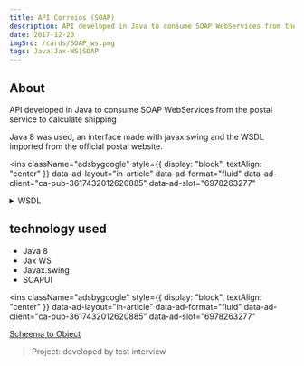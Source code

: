 ```yaml
---
title: API Correios (SOAP)
description: API developed in Java to consume SOAP WebServices from the postal service to calculate shipping.
date: 2017-12-20
imgSrc: /cards/SOAP_ws.png
tags: Java|Jax-WS|SOAP
---
```


## About
API developed in Java to consume SOAP WebServices from the postal service to calculate shipping

Java 8 was used, an interface made with javax.swing and the WSDL imported from the official postal website.

<ins
  className="adsbygoogle"
  style={{ display: "block", textAlign: "center" }}
  data-ad-layout="in-article"
  data-ad-format="fluid"
  data-ad-client="ca-pub-3617432012620885"
  data-ad-slot="6978263277"
></ins>

<details>
<summary>WSDL</summary>
<content>
```xml
<?xml version="1.0" encoding="utf-8"?>
<wsdl:definitions xmlns:s="http://www.w3.org/2001/XMLSchema" xmlns:soap12="http://schemas.xmlsoap.org/wsdl/soap12/" xmlns:http="http://schemas.xmlsoap.org/wsdl/http/" xmlns:mime="http://schemas.xmlsoap.org/wsdl/mime/" xmlns:tns="http://tempuri.org/" xmlns:soap="http://schemas.xmlsoap.org/wsdl/soap/" xmlns:tm="http://microsoft.com/wsdl/mime/textMatching/" xmlns:soapenc="http://schemas.xmlsoap.org/soap/encoding/" targetNamespace="http://tempuri.org/" xmlns:wsdl="http://schemas.xmlsoap.org/wsdl/">
  <wsdl:types>
    <s:schema elementFormDefault="qualified" targetNamespace="http://tempuri.org/">
      <s:element name="CalcPrecoPrazo">
        <s:complexType>
          <s:sequence>
            <s:element minOccurs="0" maxOccurs="1" name="nCdEmpresa" type="s:string" />
            <s:element minOccurs="0" maxOccurs="1" name="sDsSenha" type="s:string" />
            <s:element minOccurs="0" maxOccurs="1" name="nCdServico" type="s:string" />
            <s:element minOccurs="0" maxOccurs="1" name="sCepOrigem" type="s:string" />
            <s:element minOccurs="0" maxOccurs="1" name="sCepDestino" type="s:string" />
            <s:element minOccurs="0" maxOccurs="1" name="nVlPeso" type="s:string" />
            <s:element minOccurs="1" maxOccurs="1" name="nCdFormato" type="s:int" />
            <s:element minOccurs="1" maxOccurs="1" name="nVlComprimento" type="s:decimal" />
            <s:element minOccurs="1" maxOccurs="1" name="nVlAltura" type="s:decimal" />
            <s:element minOccurs="1" maxOccurs="1" name="nVlLargura" type="s:decimal" />
            <s:element minOccurs="1" maxOccurs="1" name="nVlDiametro" type="s:decimal" />
            <s:element minOccurs="0" maxOccurs="1" name="sCdMaoPropria" type="s:string" />
            <s:element minOccurs="1" maxOccurs="1" name="nVlValorDeclarado" type="s:decimal" />
            <s:element minOccurs="0" maxOccurs="1" name="sCdAvisoRecebimento" type="s:string" />
          </s:sequence>
        </s:complexType>
      </s:element>
      <s:element name="CalcPrecoPrazoResponse">
        <s:complexType>
          <s:sequence>
            <s:element minOccurs="1" maxOccurs="1" name="CalcPrecoPrazoResult" type="tns:cResultado" />
          </s:sequence>
        </s:complexType>
      </s:element>
      <s:complexType name="cResultado">
        <s:sequence>
          <s:element minOccurs="0" maxOccurs="1" name="Servicos" type="tns:ArrayOfCServico" />
        </s:sequence>
      </s:complexType>
      <s:complexType name="ArrayOfCServico">
        <s:sequence>
          <s:element minOccurs="0" maxOccurs="unbounded" name="cServico" type="tns:cServico" />
        </s:sequence>
      </s:complexType>
      <s:complexType name="cServico">
        <s:sequence>
          <s:element minOccurs="1" maxOccurs="1" name="Codigo" type="s:int" />
          <s:element minOccurs="0" maxOccurs="1" name="Valor" type="s:string" />
          <s:element minOccurs="0" maxOccurs="1" name="PrazoEntrega" type="s:string" />
          <s:element minOccurs="0" maxOccurs="1" name="ValorMaoPropria" type="s:string" />
          <s:element minOccurs="0" maxOccurs="1" name="ValorAvisoRecebimento" type="s:string" />
          <s:element minOccurs="0" maxOccurs="1" name="ValorValorDeclarado" type="s:string" />
          <s:element minOccurs="0" maxOccurs="1" name="EntregaDomiciliar" type="s:string" />
          <s:element minOccurs="0" maxOccurs="1" name="EntregaSabado" type="s:string" />
          <s:element minOccurs="0" maxOccurs="1" name="Erro" type="s:string" />
          <s:element minOccurs="0" maxOccurs="1" name="MsgErro" type="s:string" />
          <s:element minOccurs="0" maxOccurs="1" name="ValorSemAdicionais" type="s:string" />
          <s:element minOccurs="0" maxOccurs="1" name="obsFim" type="s:string" />
          <s:element minOccurs="0" maxOccurs="1" name="DataMaxEntrega" type="s:string" />
          <s:element minOccurs="0" maxOccurs="1" name="HoraMaxEntrega" type="s:string" />
        </s:sequence>
      </s:complexType>
      <s:element name="CalcPrecoPrazoData">
        <s:complexType>
          <s:sequence>
            <s:element minOccurs="0" maxOccurs="1" name="nCdEmpresa" type="s:string" />
            <s:element minOccurs="0" maxOccurs="1" name="sDsSenha" type="s:string" />
            <s:element minOccurs="0" maxOccurs="1" name="nCdServico" type="s:string" />
            <s:element minOccurs="0" maxOccurs="1" name="sCepOrigem" type="s:string" />
            <s:element minOccurs="0" maxOccurs="1" name="sCepDestino" type="s:string" />
            <s:element minOccurs="0" maxOccurs="1" name="nVlPeso" type="s:string" />
            <s:element minOccurs="1" maxOccurs="1" name="nCdFormato" type="s:int" />
            <s:element minOccurs="1" maxOccurs="1" name="nVlComprimento" type="s:decimal" />
            <s:element minOccurs="1" maxOccurs="1" name="nVlAltura" type="s:decimal" />
            <s:element minOccurs="1" maxOccurs="1" name="nVlLargura" type="s:decimal" />
            <s:element minOccurs="1" maxOccurs="1" name="nVlDiametro" type="s:decimal" />
            <s:element minOccurs="0" maxOccurs="1" name="sCdMaoPropria" type="s:string" />
            <s:element minOccurs="1" maxOccurs="1" name="nVlValorDeclarado" type="s:decimal" />
            <s:element minOccurs="0" maxOccurs="1" name="sCdAvisoRecebimento" type="s:string" />
            <s:element minOccurs="0" maxOccurs="1" name="sDtCalculo" type="s:string" />
          </s:sequence>
        </s:complexType>
      </s:element>
      <s:element name="CalcPrecoPrazoDataResponse">
        <s:complexType>
          <s:sequence>
            <s:element minOccurs="1" maxOccurs="1" name="CalcPrecoPrazoDataResult" type="tns:cResultado" />
          </s:sequence>
        </s:complexType>
      </s:element>
      <s:element name="CalcPrecoPrazoRestricao">
        <s:complexType>
          <s:sequence>
            <s:element minOccurs="0" maxOccurs="1" name="nCdEmpresa" type="s:string" />
            <s:element minOccurs="0" maxOccurs="1" name="sDsSenha" type="s:string" />
            <s:element minOccurs="0" maxOccurs="1" name="nCdServico" type="s:string" />
            <s:element minOccurs="0" maxOccurs="1" name="sCepOrigem" type="s:string" />
            <s:element minOccurs="0" maxOccurs="1" name="sCepDestino" type="s:string" />
            <s:element minOccurs="0" maxOccurs="1" name="nVlPeso" type="s:string" />
            <s:element minOccurs="1" maxOccurs="1" name="nCdFormato" type="s:int" />
            <s:element minOccurs="1" maxOccurs="1" name="nVlComprimento" type="s:decimal" />
            <s:element minOccurs="1" maxOccurs="1" name="nVlAltura" type="s:decimal" />
            <s:element minOccurs="1" maxOccurs="1" name="nVlLargura" type="s:decimal" />
            <s:element minOccurs="1" maxOccurs="1" name="nVlDiametro" type="s:decimal" />
            <s:element minOccurs="0" maxOccurs="1" name="sCdMaoPropria" type="s:string" />
            <s:element minOccurs="1" maxOccurs="1" name="nVlValorDeclarado" type="s:decimal" />
            <s:element minOccurs="0" maxOccurs="1" name="sCdAvisoRecebimento" type="s:string" />
            <s:element minOccurs="0" maxOccurs="1" name="sDtCalculo" type="s:string" />
          </s:sequence>
        </s:complexType>
      </s:element>
      <s:element name="CalcPrecoPrazoRestricaoResponse">
        <s:complexType>
          <s:sequence>
            <s:element minOccurs="1" maxOccurs="1" name="CalcPrecoPrazoRestricaoResult" type="tns:cResultado" />
          </s:sequence>
        </s:complexType>
      </s:element>
      <s:element name="CalcPreco">
        <s:complexType>
          <s:sequence>
            <s:element minOccurs="0" maxOccurs="1" name="nCdEmpresa" type="s:string" />
            <s:element minOccurs="0" maxOccurs="1" name="sDsSenha" type="s:string" />
            <s:element minOccurs="0" maxOccurs="1" name="nCdServico" type="s:string" />
            <s:element minOccurs="0" maxOccurs="1" name="sCepOrigem" type="s:string" />
            <s:element minOccurs="0" maxOccurs="1" name="sCepDestino" type="s:string" />
            <s:element minOccurs="0" maxOccurs="1" name="nVlPeso" type="s:string" />
            <s:element minOccurs="1" maxOccurs="1" name="nCdFormato" type="s:int" />
            <s:element minOccurs="1" maxOccurs="1" name="nVlComprimento" type="s:decimal" />
            <s:element minOccurs="1" maxOccurs="1" name="nVlAltura" type="s:decimal" />
            <s:element minOccurs="1" maxOccurs="1" name="nVlLargura" type="s:decimal" />
            <s:element minOccurs="1" maxOccurs="1" name="nVlDiametro" type="s:decimal" />
            <s:element minOccurs="0" maxOccurs="1" name="sCdMaoPropria" type="s:string" />
            <s:element minOccurs="1" maxOccurs="1" name="nVlValorDeclarado" type="s:decimal" />
            <s:element minOccurs="0" maxOccurs="1" name="sCdAvisoRecebimento" type="s:string" />
          </s:sequence>
        </s:complexType>
      </s:element>
      <s:element name="CalcPrecoResponse">
        <s:complexType>
          <s:sequence>
            <s:element minOccurs="1" maxOccurs="1" name="CalcPrecoResult" type="tns:cResultado" />
          </s:sequence>
        </s:complexType>
      </s:element>
      <s:element name="CalcPrecoData">
        <s:complexType>
          <s:sequence>
            <s:element minOccurs="0" maxOccurs="1" name="nCdEmpresa" type="s:string" />
            <s:element minOccurs="0" maxOccurs="1" name="sDsSenha" type="s:string" />
            <s:element minOccurs="0" maxOccurs="1" name="nCdServico" type="s:string" />
            <s:element minOccurs="0" maxOccurs="1" name="sCepOrigem" type="s:string" />
            <s:element minOccurs="0" maxOccurs="1" name="sCepDestino" type="s:string" />
            <s:element minOccurs="0" maxOccurs="1" name="nVlPeso" type="s:string" />
            <s:element minOccurs="1" maxOccurs="1" name="nCdFormato" type="s:int" />
            <s:element minOccurs="1" maxOccurs="1" name="nVlComprimento" type="s:decimal" />
            <s:element minOccurs="1" maxOccurs="1" name="nVlAltura" type="s:decimal" />
            <s:element minOccurs="1" maxOccurs="1" name="nVlLargura" type="s:decimal" />
            <s:element minOccurs="1" maxOccurs="1" name="nVlDiametro" type="s:decimal" />
            <s:element minOccurs="0" maxOccurs="1" name="sCdMaoPropria" type="s:string" />
            <s:element minOccurs="1" maxOccurs="1" name="nVlValorDeclarado" type="s:decimal" />
            <s:element minOccurs="0" maxOccurs="1" name="sCdAvisoRecebimento" type="s:string" />
            <s:element minOccurs="0" maxOccurs="1" name="sDtCalculo" type="s:string" />
          </s:sequence>
        </s:complexType>
      </s:element>
      <s:element name="CalcPrecoDataResponse">
        <s:complexType>
          <s:sequence>
            <s:element minOccurs="1" maxOccurs="1" name="CalcPrecoDataResult" type="tns:cResultado" />
          </s:sequence>
        </s:complexType>
      </s:element>
      <s:element name="CalcPrazo">
        <s:complexType>
          <s:sequence>
            <s:element minOccurs="0" maxOccurs="1" name="nCdServico" type="s:string" />
            <s:element minOccurs="0" maxOccurs="1" name="sCepOrigem" type="s:string" />
            <s:element minOccurs="0" maxOccurs="1" name="sCepDestino" type="s:string" />
          </s:sequence>
        </s:complexType>
      </s:element>
      <s:element name="CalcPrazoResponse">
        <s:complexType>
          <s:sequence>
            <s:element minOccurs="1" maxOccurs="1" name="CalcPrazoResult" type="tns:cResultado" />
          </s:sequence>
        </s:complexType>
      </s:element>
      <s:element name="CalcPrazoData">
        <s:complexType>
          <s:sequence>
            <s:element minOccurs="0" maxOccurs="1" name="nCdServico" type="s:string" />
            <s:element minOccurs="0" maxOccurs="1" name="sCepOrigem" type="s:string" />
            <s:element minOccurs="0" maxOccurs="1" name="sCepDestino" type="s:string" />
            <s:element minOccurs="0" maxOccurs="1" name="sDtCalculo" type="s:string" />
          </s:sequence>
        </s:complexType>
      </s:element>
      <s:element name="CalcPrazoDataResponse">
        <s:complexType>
          <s:sequence>
            <s:element minOccurs="1" maxOccurs="1" name="CalcPrazoDataResult" type="tns:cResultado" />
          </s:sequence>
        </s:complexType>
      </s:element>
      <s:element name="CalcPrazoRestricao">
        <s:complexType>
          <s:sequence>
            <s:element minOccurs="0" maxOccurs="1" name="nCdServico" type="s:string" />
            <s:element minOccurs="0" maxOccurs="1" name="sCepOrigem" type="s:string" />
            <s:element minOccurs="0" maxOccurs="1" name="sCepDestino" type="s:string" />
            <s:element minOccurs="0" maxOccurs="1" name="sDtCalculo" type="s:string" />
          </s:sequence>
        </s:complexType>
      </s:element>
      <s:element name="CalcPrazoRestricaoResponse">
        <s:complexType>
          <s:sequence>
            <s:element minOccurs="1" maxOccurs="1" name="CalcPrazoRestricaoResult" type="tns:cResultado" />
          </s:sequence>
        </s:complexType>
      </s:element>
      <s:element name="CalcPrecoFAC">
        <s:complexType>
          <s:sequence>
            <s:element minOccurs="0" maxOccurs="1" name="nCdServico" type="s:string" />
            <s:element minOccurs="0" maxOccurs="1" name="nVlPeso" type="s:string" />
            <s:element minOccurs="0" maxOccurs="1" name="strDataCalculo" type="s:string" />
          </s:sequence>
        </s:complexType>
      </s:element>
      <s:element name="CalcPrecoFACResponse">
        <s:complexType>
          <s:sequence>
            <s:element minOccurs="1" maxOccurs="1" name="CalcPrecoFACResult" type="tns:cResultado" />
          </s:sequence>
        </s:complexType>
      </s:element>
      <s:element name="CalcPrazoObjeto">
        <s:complexType>
          <s:sequence>
            <s:element minOccurs="0" maxOccurs="1" name="codigoObjeto" type="s:string" />
          </s:sequence>
        </s:complexType>
      </s:element>
      <s:element name="CalcPrazoObjetoResponse">
        <s:complexType>
          <s:sequence>
            <s:element minOccurs="1" maxOccurs="1" name="CalcPrazoObjetoResult" type="tns:cResultadoObjeto" />
          </s:sequence>
        </s:complexType>
      </s:element>
      <s:complexType name="cResultadoObjeto">
        <s:sequence>
          <s:element minOccurs="0" maxOccurs="1" name="Objetos" type="tns:ArrayOfCObjeto" />
        </s:sequence>
      </s:complexType>
      <s:complexType name="ArrayOfCObjeto">
        <s:sequence>
          <s:element minOccurs="0" maxOccurs="unbounded" name="cObjeto" type="tns:cObjeto" />
        </s:sequence>
      </s:complexType>
      <s:complexType name="cObjeto">
        <s:sequence>
          <s:element minOccurs="0" maxOccurs="1" name="codigo" type="s:string" />
          <s:element minOccurs="0" maxOccurs="1" name="servico" type="s:string" />
          <s:element minOccurs="0" maxOccurs="1" name="cepOrigem" type="s:string" />
          <s:element minOccurs="0" maxOccurs="1" name="cepDestino" type="s:string" />
          <s:element minOccurs="1" maxOccurs="1" name="prazoEntrega" type="s:int" />
          <s:element minOccurs="0" maxOccurs="1" name="dataPostagem" type="s:string" />
          <s:element minOccurs="0" maxOccurs="1" name="dataPostagemCalculo" type="s:string" />
          <s:element minOccurs="0" maxOccurs="1" name="dataEntrega" type="s:string" />
          <s:element minOccurs="0" maxOccurs="1" name="dataMaxEntrega" type="s:string" />
          <s:element minOccurs="0" maxOccurs="1" name="erro" type="s:string" />
          <s:element minOccurs="0" maxOccurs="1" name="msgErro" type="s:string" />
        </s:sequence>
      </s:complexType>
      <s:element name="ListaServicos">
        <s:complexType />
      </s:element>
      <s:element name="ListaServicosResponse">
        <s:complexType>
          <s:sequence>
            <s:element minOccurs="1" maxOccurs="1" name="ListaServicosResult" type="tns:cResultadoServicos" />
          </s:sequence>
        </s:complexType>
      </s:element>
      <s:complexType name="cResultadoServicos">
        <s:sequence>
          <s:element minOccurs="0" maxOccurs="1" name="ServicosCalculo" type="tns:ArrayOfCServicosCalculo" />
        </s:sequence>
      </s:complexType>
      <s:complexType name="ArrayOfCServicosCalculo">
        <s:sequence>
          <s:element minOccurs="0" maxOccurs="unbounded" name="cServicosCalculo" type="tns:cServicosCalculo" />
        </s:sequence>
      </s:complexType>
      <s:complexType name="cServicosCalculo">
        <s:sequence>
          <s:element minOccurs="0" maxOccurs="1" name="codigo" type="s:string" />
          <s:element minOccurs="0" maxOccurs="1" name="descricao" type="s:string" />
          <s:element minOccurs="0" maxOccurs="1" name="calcula_preco" type="s:string" />
          <s:element minOccurs="0" maxOccurs="1" name="calcula_prazo" type="s:string" />
          <s:element minOccurs="0" maxOccurs="1" name="erro" type="s:string" />
          <s:element minOccurs="0" maxOccurs="1" name="msgErro" type="s:string" />
        </s:sequence>
      </s:complexType>
      <s:element name="cResultado" type="tns:cResultado" />
      <s:element name="cResultadoObjeto" type="tns:cResultadoObjeto" />
      <s:element name="cResultadoServicos" type="tns:cResultadoServicos" />
    </s:schema>
  </wsdl:types>
  <wsdl:message name="CalcPrecoPrazoSoapIn">
    <wsdl:part name="parameters" element="tns:CalcPrecoPrazo" />
  </wsdl:message>
  <wsdl:message name="CalcPrecoPrazoSoapOut">
    <wsdl:part name="parameters" element="tns:CalcPrecoPrazoResponse" />
  </wsdl:message>
  <wsdl:message name="CalcPrecoPrazoDataSoapIn">
    <wsdl:part name="parameters" element="tns:CalcPrecoPrazoData" />
  </wsdl:message>
  <wsdl:message name="CalcPrecoPrazoDataSoapOut">
    <wsdl:part name="parameters" element="tns:CalcPrecoPrazoDataResponse" />
  </wsdl:message>
  <wsdl:message name="CalcPrecoPrazoRestricaoSoapIn">
    <wsdl:part name="parameters" element="tns:CalcPrecoPrazoRestricao" />
  </wsdl:message>
  <wsdl:message name="CalcPrecoPrazoRestricaoSoapOut">
    <wsdl:part name="parameters" element="tns:CalcPrecoPrazoRestricaoResponse" />
  </wsdl:message>
  <wsdl:message name="CalcPrecoSoapIn">
    <wsdl:part name="parameters" element="tns:CalcPreco" />
  </wsdl:message>
  <wsdl:message name="CalcPrecoSoapOut">
    <wsdl:part name="parameters" element="tns:CalcPrecoResponse" />
  </wsdl:message>
  <wsdl:message name="CalcPrecoDataSoapIn">
    <wsdl:part name="parameters" element="tns:CalcPrecoData" />
  </wsdl:message>
  <wsdl:message name="CalcPrecoDataSoapOut">
    <wsdl:part name="parameters" element="tns:CalcPrecoDataResponse" />
  </wsdl:message>
  <wsdl:message name="CalcPrazoSoapIn">
    <wsdl:part name="parameters" element="tns:CalcPrazo" />
  </wsdl:message>
  <wsdl:message name="CalcPrazoSoapOut">
    <wsdl:part name="parameters" element="tns:CalcPrazoResponse" />
  </wsdl:message>
  <wsdl:message name="CalcPrazoDataSoapIn">
    <wsdl:part name="parameters" element="tns:CalcPrazoData" />
  </wsdl:message>
  <wsdl:message name="CalcPrazoDataSoapOut">
    <wsdl:part name="parameters" element="tns:CalcPrazoDataResponse" />
  </wsdl:message>
  <wsdl:message name="CalcPrazoRestricaoSoapIn">
    <wsdl:part name="parameters" element="tns:CalcPrazoRestricao" />
  </wsdl:message>
  <wsdl:message name="CalcPrazoRestricaoSoapOut">
    <wsdl:part name="parameters" element="tns:CalcPrazoRestricaoResponse" />
  </wsdl:message>
  <wsdl:message name="CalcPrecoFACSoapIn">
    <wsdl:part name="parameters" element="tns:CalcPrecoFAC" />
  </wsdl:message>
  <wsdl:message name="CalcPrecoFACSoapOut">
    <wsdl:part name="parameters" element="tns:CalcPrecoFACResponse" />
  </wsdl:message>
  <wsdl:message name="CalcPrazoObjetoSoapIn">
    <wsdl:part name="parameters" element="tns:CalcPrazoObjeto" />
  </wsdl:message>
  <wsdl:message name="CalcPrazoObjetoSoapOut">
    <wsdl:part name="parameters" element="tns:CalcPrazoObjetoResponse" />
  </wsdl:message>
  <wsdl:message name="ListaServicosSoapIn">
    <wsdl:part name="parameters" element="tns:ListaServicos" />
  </wsdl:message>
  <wsdl:message name="ListaServicosSoapOut">
    <wsdl:part name="parameters" element="tns:ListaServicosResponse" />
  </wsdl:message>
  <wsdl:message name="CalcPrecoPrazoHttpGetIn">
    <wsdl:part name="nCdEmpresa" type="s:string" />
    <wsdl:part name="sDsSenha" type="s:string" />
    <wsdl:part name="nCdServico" type="s:string" />
    <wsdl:part name="sCepOrigem" type="s:string" />
    <wsdl:part name="sCepDestino" type="s:string" />
    <wsdl:part name="nVlPeso" type="s:string" />
    <wsdl:part name="nCdFormato" type="s:string" />
    <wsdl:part name="nVlComprimento" type="s:string" />
    <wsdl:part name="nVlAltura" type="s:string" />
    <wsdl:part name="nVlLargura" type="s:string" />
    <wsdl:part name="nVlDiametro" type="s:string" />
    <wsdl:part name="sCdMaoPropria" type="s:string" />
    <wsdl:part name="nVlValorDeclarado" type="s:string" />
    <wsdl:part name="sCdAvisoRecebimento" type="s:string" />
  </wsdl:message>
  <wsdl:message name="CalcPrecoPrazoHttpGetOut">
    <wsdl:part name="Body" element="tns:cResultado" />
  </wsdl:message>
  <wsdl:message name="CalcPrecoPrazoDataHttpGetIn">
    <wsdl:part name="nCdEmpresa" type="s:string" />
    <wsdl:part name="sDsSenha" type="s:string" />
    <wsdl:part name="nCdServico" type="s:string" />
    <wsdl:part name="sCepOrigem" type="s:string" />
    <wsdl:part name="sCepDestino" type="s:string" />
    <wsdl:part name="nVlPeso" type="s:string" />
    <wsdl:part name="nCdFormato" type="s:string" />
    <wsdl:part name="nVlComprimento" type="s:string" />
    <wsdl:part name="nVlAltura" type="s:string" />
    <wsdl:part name="nVlLargura" type="s:string" />
    <wsdl:part name="nVlDiametro" type="s:string" />
    <wsdl:part name="sCdMaoPropria" type="s:string" />
    <wsdl:part name="nVlValorDeclarado" type="s:string" />
    <wsdl:part name="sCdAvisoRecebimento" type="s:string" />
    <wsdl:part name="sDtCalculo" type="s:string" />
  </wsdl:message>
  <wsdl:message name="CalcPrecoPrazoDataHttpGetOut">
    <wsdl:part name="Body" element="tns:cResultado" />
  </wsdl:message>
  <wsdl:message name="CalcPrecoPrazoRestricaoHttpGetIn">
    <wsdl:part name="nCdEmpresa" type="s:string" />
    <wsdl:part name="sDsSenha" type="s:string" />
    <wsdl:part name="nCdServico" type="s:string" />
    <wsdl:part name="sCepOrigem" type="s:string" />
    <wsdl:part name="sCepDestino" type="s:string" />
    <wsdl:part name="nVlPeso" type="s:string" />
    <wsdl:part name="nCdFormato" type="s:string" />
    <wsdl:part name="nVlComprimento" type="s:string" />
    <wsdl:part name="nVlAltura" type="s:string" />
    <wsdl:part name="nVlLargura" type="s:string" />
    <wsdl:part name="nVlDiametro" type="s:string" />
    <wsdl:part name="sCdMaoPropria" type="s:string" />
    <wsdl:part name="nVlValorDeclarado" type="s:string" />
    <wsdl:part name="sCdAvisoRecebimento" type="s:string" />
    <wsdl:part name="sDtCalculo" type="s:string" />
  </wsdl:message>
  <wsdl:message name="CalcPrecoPrazoRestricaoHttpGetOut">
    <wsdl:part name="Body" element="tns:cResultado" />
  </wsdl:message>
  <wsdl:message name="CalcPrecoHttpGetIn">
    <wsdl:part name="nCdEmpresa" type="s:string" />
    <wsdl:part name="sDsSenha" type="s:string" />
    <wsdl:part name="nCdServico" type="s:string" />
    <wsdl:part name="sCepOrigem" type="s:string" />
    <wsdl:part name="sCepDestino" type="s:string" />
    <wsdl:part name="nVlPeso" type="s:string" />
    <wsdl:part name="nCdFormato" type="s:string" />
    <wsdl:part name="nVlComprimento" type="s:string" />
    <wsdl:part name="nVlAltura" type="s:string" />
    <wsdl:part name="nVlLargura" type="s:string" />
    <wsdl:part name="nVlDiametro" type="s:string" />
    <wsdl:part name="sCdMaoPropria" type="s:string" />
    <wsdl:part name="nVlValorDeclarado" type="s:string" />
    <wsdl:part name="sCdAvisoRecebimento" type="s:string" />
  </wsdl:message>
  <wsdl:message name="CalcPrecoHttpGetOut">
    <wsdl:part name="Body" element="tns:cResultado" />
  </wsdl:message>
  <wsdl:message name="CalcPrecoDataHttpGetIn">
    <wsdl:part name="nCdEmpresa" type="s:string" />
    <wsdl:part name="sDsSenha" type="s:string" />
    <wsdl:part name="nCdServico" type="s:string" />
    <wsdl:part name="sCepOrigem" type="s:string" />
    <wsdl:part name="sCepDestino" type="s:string" />
    <wsdl:part name="nVlPeso" type="s:string" />
    <wsdl:part name="nCdFormato" type="s:string" />
    <wsdl:part name="nVlComprimento" type="s:string" />
    <wsdl:part name="nVlAltura" type="s:string" />
    <wsdl:part name="nVlLargura" type="s:string" />
    <wsdl:part name="nVlDiametro" type="s:string" />
    <wsdl:part name="sCdMaoPropria" type="s:string" />
    <wsdl:part name="nVlValorDeclarado" type="s:string" />
    <wsdl:part name="sCdAvisoRecebimento" type="s:string" />
    <wsdl:part name="sDtCalculo" type="s:string" />
  </wsdl:message>
  <wsdl:message name="CalcPrecoDataHttpGetOut">
    <wsdl:part name="Body" element="tns:cResultado" />
  </wsdl:message>
  <wsdl:message name="CalcPrazoHttpGetIn">
    <wsdl:part name="nCdServico" type="s:string" />
    <wsdl:part name="sCepOrigem" type="s:string" />
    <wsdl:part name="sCepDestino" type="s:string" />
  </wsdl:message>
  <wsdl:message name="CalcPrazoHttpGetOut">
    <wsdl:part name="Body" element="tns:cResultado" />
  </wsdl:message>
  <wsdl:message name="CalcPrazoDataHttpGetIn">
    <wsdl:part name="nCdServico" type="s:string" />
    <wsdl:part name="sCepOrigem" type="s:string" />
    <wsdl:part name="sCepDestino" type="s:string" />
    <wsdl:part name="sDtCalculo" type="s:string" />
  </wsdl:message>
  <wsdl:message name="CalcPrazoDataHttpGetOut">
    <wsdl:part name="Body" element="tns:cResultado" />
  </wsdl:message>
  <wsdl:message name="CalcPrazoRestricaoHttpGetIn">
    <wsdl:part name="nCdServico" type="s:string" />
    <wsdl:part name="sCepOrigem" type="s:string" />
    <wsdl:part name="sCepDestino" type="s:string" />
    <wsdl:part name="sDtCalculo" type="s:string" />
  </wsdl:message>
  <wsdl:message name="CalcPrazoRestricaoHttpGetOut">
    <wsdl:part name="Body" element="tns:cResultado" />
  </wsdl:message>
  <wsdl:message name="CalcPrecoFACHttpGetIn">
    <wsdl:part name="nCdServico" type="s:string" />
    <wsdl:part name="nVlPeso" type="s:string" />
    <wsdl:part name="strDataCalculo" type="s:string" />
  </wsdl:message>
  <wsdl:message name="CalcPrecoFACHttpGetOut">
    <wsdl:part name="Body" element="tns:cResultado" />
  </wsdl:message>
  <wsdl:message name="CalcPrazoObjetoHttpGetIn">
    <wsdl:part name="codigoObjeto" type="s:string" />
  </wsdl:message>
  <wsdl:message name="CalcPrazoObjetoHttpGetOut">
    <wsdl:part name="Body" element="tns:cResultadoObjeto" />
  </wsdl:message>
  <wsdl:message name="ListaServicosHttpGetIn" />
  <wsdl:message name="ListaServicosHttpGetOut">
    <wsdl:part name="Body" element="tns:cResultadoServicos" />
  </wsdl:message>
  <wsdl:message name="CalcPrecoPrazoHttpPostIn">
    <wsdl:part name="nCdEmpresa" type="s:string" />
    <wsdl:part name="sDsSenha" type="s:string" />
    <wsdl:part name="nCdServico" type="s:string" />
    <wsdl:part name="sCepOrigem" type="s:string" />
    <wsdl:part name="sCepDestino" type="s:string" />
    <wsdl:part name="nVlPeso" type="s:string" />
    <wsdl:part name="nCdFormato" type="s:string" />
    <wsdl:part name="nVlComprimento" type="s:string" />
    <wsdl:part name="nVlAltura" type="s:string" />
    <wsdl:part name="nVlLargura" type="s:string" />
    <wsdl:part name="nVlDiametro" type="s:string" />
    <wsdl:part name="sCdMaoPropria" type="s:string" />
    <wsdl:part name="nVlValorDeclarado" type="s:string" />
    <wsdl:part name="sCdAvisoRecebimento" type="s:string" />
  </wsdl:message>
  <wsdl:message name="CalcPrecoPrazoHttpPostOut">
    <wsdl:part name="Body" element="tns:cResultado" />
  </wsdl:message>
  <wsdl:message name="CalcPrecoPrazoDataHttpPostIn">
    <wsdl:part name="nCdEmpresa" type="s:string" />
    <wsdl:part name="sDsSenha" type="s:string" />
    <wsdl:part name="nCdServico" type="s:string" />
    <wsdl:part name="sCepOrigem" type="s:string" />
    <wsdl:part name="sCepDestino" type="s:string" />
    <wsdl:part name="nVlPeso" type="s:string" />
    <wsdl:part name="nCdFormato" type="s:string" />
    <wsdl:part name="nVlComprimento" type="s:string" />
    <wsdl:part name="nVlAltura" type="s:string" />
    <wsdl:part name="nVlLargura" type="s:string" />
    <wsdl:part name="nVlDiametro" type="s:string" />
    <wsdl:part name="sCdMaoPropria" type="s:string" />
    <wsdl:part name="nVlValorDeclarado" type="s:string" />
    <wsdl:part name="sCdAvisoRecebimento" type="s:string" />
    <wsdl:part name="sDtCalculo" type="s:string" />
  </wsdl:message>
  <wsdl:message name="CalcPrecoPrazoDataHttpPostOut">
    <wsdl:part name="Body" element="tns:cResultado" />
  </wsdl:message>
  <wsdl:message name="CalcPrecoPrazoRestricaoHttpPostIn">
    <wsdl:part name="nCdEmpresa" type="s:string" />
    <wsdl:part name="sDsSenha" type="s:string" />
    <wsdl:part name="nCdServico" type="s:string" />
    <wsdl:part name="sCepOrigem" type="s:string" />
    <wsdl:part name="sCepDestino" type="s:string" />
    <wsdl:part name="nVlPeso" type="s:string" />
    <wsdl:part name="nCdFormato" type="s:string" />
    <wsdl:part name="nVlComprimento" type="s:string" />
    <wsdl:part name="nVlAltura" type="s:string" />
    <wsdl:part name="nVlLargura" type="s:string" />
    <wsdl:part name="nVlDiametro" type="s:string" />
    <wsdl:part name="sCdMaoPropria" type="s:string" />
    <wsdl:part name="nVlValorDeclarado" type="s:string" />
    <wsdl:part name="sCdAvisoRecebimento" type="s:string" />
    <wsdl:part name="sDtCalculo" type="s:string" />
  </wsdl:message>
  <wsdl:message name="CalcPrecoPrazoRestricaoHttpPostOut">
    <wsdl:part name="Body" element="tns:cResultado" />
  </wsdl:message>
  <wsdl:message name="CalcPrecoHttpPostIn">
    <wsdl:part name="nCdEmpresa" type="s:string" />
    <wsdl:part name="sDsSenha" type="s:string" />
    <wsdl:part name="nCdServico" type="s:string" />
    <wsdl:part name="sCepOrigem" type="s:string" />
    <wsdl:part name="sCepDestino" type="s:string" />
    <wsdl:part name="nVlPeso" type="s:string" />
    <wsdl:part name="nCdFormato" type="s:string" />
    <wsdl:part name="nVlComprimento" type="s:string" />
    <wsdl:part name="nVlAltura" type="s:string" />
    <wsdl:part name="nVlLargura" type="s:string" />
    <wsdl:part name="nVlDiametro" type="s:string" />
    <wsdl:part name="sCdMaoPropria" type="s:string" />
    <wsdl:part name="nVlValorDeclarado" type="s:string" />
    <wsdl:part name="sCdAvisoRecebimento" type="s:string" />
  </wsdl:message>
  <wsdl:message name="CalcPrecoHttpPostOut">
    <wsdl:part name="Body" element="tns:cResultado" />
  </wsdl:message>
  <wsdl:message name="CalcPrecoDataHttpPostIn">
    <wsdl:part name="nCdEmpresa" type="s:string" />
    <wsdl:part name="sDsSenha" type="s:string" />
    <wsdl:part name="nCdServico" type="s:string" />
    <wsdl:part name="sCepOrigem" type="s:string" />
    <wsdl:part name="sCepDestino" type="s:string" />
    <wsdl:part name="nVlPeso" type="s:string" />
    <wsdl:part name="nCdFormato" type="s:string" />
    <wsdl:part name="nVlComprimento" type="s:string" />
    <wsdl:part name="nVlAltura" type="s:string" />
    <wsdl:part name="nVlLargura" type="s:string" />
    <wsdl:part name="nVlDiametro" type="s:string" />
    <wsdl:part name="sCdMaoPropria" type="s:string" />
    <wsdl:part name="nVlValorDeclarado" type="s:string" />
    <wsdl:part name="sCdAvisoRecebimento" type="s:string" />
    <wsdl:part name="sDtCalculo" type="s:string" />
  </wsdl:message>
  <wsdl:message name="CalcPrecoDataHttpPostOut">
    <wsdl:part name="Body" element="tns:cResultado" />
  </wsdl:message>
  <wsdl:message name="CalcPrazoHttpPostIn">
    <wsdl:part name="nCdServico" type="s:string" />
    <wsdl:part name="sCepOrigem" type="s:string" />
    <wsdl:part name="sCepDestino" type="s:string" />
  </wsdl:message>
  <wsdl:message name="CalcPrazoHttpPostOut">
    <wsdl:part name="Body" element="tns:cResultado" />
  </wsdl:message>
  <wsdl:message name="CalcPrazoDataHttpPostIn">
    <wsdl:part name="nCdServico" type="s:string" />
    <wsdl:part name="sCepOrigem" type="s:string" />
    <wsdl:part name="sCepDestino" type="s:string" />
    <wsdl:part name="sDtCalculo" type="s:string" />
  </wsdl:message>
  <wsdl:message name="CalcPrazoDataHttpPostOut">
    <wsdl:part name="Body" element="tns:cResultado" />
  </wsdl:message>
  <wsdl:message name="CalcPrazoRestricaoHttpPostIn">
    <wsdl:part name="nCdServico" type="s:string" />
    <wsdl:part name="sCepOrigem" type="s:string" />
    <wsdl:part name="sCepDestino" type="s:string" />
    <wsdl:part name="sDtCalculo" type="s:string" />
  </wsdl:message>
  <wsdl:message name="CalcPrazoRestricaoHttpPostOut">
    <wsdl:part name="Body" element="tns:cResultado" />
  </wsdl:message>
  <wsdl:message name="CalcPrecoFACHttpPostIn">
    <wsdl:part name="nCdServico" type="s:string" />
    <wsdl:part name="nVlPeso" type="s:string" />
    <wsdl:part name="strDataCalculo" type="s:string" />
  </wsdl:message>
  <wsdl:message name="CalcPrecoFACHttpPostOut">
    <wsdl:part name="Body" element="tns:cResultado" />
  </wsdl:message>
  <wsdl:message name="CalcPrazoObjetoHttpPostIn">
    <wsdl:part name="codigoObjeto" type="s:string" />
  </wsdl:message>
  <wsdl:message name="CalcPrazoObjetoHttpPostOut">
    <wsdl:part name="Body" element="tns:cResultadoObjeto" />
  </wsdl:message>
  <wsdl:message name="ListaServicosHttpPostIn" />
  <wsdl:message name="ListaServicosHttpPostOut">
    <wsdl:part name="Body" element="tns:cResultadoServicos" />
  </wsdl:message>
  <wsdl:portType name="CalcPrecoPrazoWSSoap">
    <wsdl:operation name="CalcPrecoPrazo">
      <wsdl:documentation xmlns:wsdl="http://schemas.xmlsoap.org/wsdl/">Calcula o preço e o prazo com a data atual</wsdl:documentation>
      <wsdl:input message="tns:CalcPrecoPrazoSoapIn" />
      <wsdl:output message="tns:CalcPrecoPrazoSoapOut" />
    </wsdl:operation>
    <wsdl:operation name="CalcPrecoPrazoData">
      <wsdl:documentation xmlns:wsdl="http://schemas.xmlsoap.org/wsdl/">Calcula o preço e o prazo com uma data especificada</wsdl:documentation>
      <wsdl:input message="tns:CalcPrecoPrazoDataSoapIn" />
      <wsdl:output message="tns:CalcPrecoPrazoDataSoapOut" />
    </wsdl:operation>
    <wsdl:operation name="CalcPrecoPrazoRestricao">
      <wsdl:documentation xmlns:wsdl="http://schemas.xmlsoap.org/wsdl/">Calcula o preço e o prazo considerando as restrições de entrega</wsdl:documentation>
      <wsdl:input message="tns:CalcPrecoPrazoRestricaoSoapIn" />
      <wsdl:output message="tns:CalcPrecoPrazoRestricaoSoapOut" />
    </wsdl:operation>
    <wsdl:operation name="CalcPreco">
      <wsdl:documentation xmlns:wsdl="http://schemas.xmlsoap.org/wsdl/">Calcula somente o preço com a data atual</wsdl:documentation>
      <wsdl:input message="tns:CalcPrecoSoapIn" />
      <wsdl:output message="tns:CalcPrecoSoapOut" />
    </wsdl:operation>
    <wsdl:operation name="CalcPrecoData">
      <wsdl:documentation xmlns:wsdl="http://schemas.xmlsoap.org/wsdl/">Calcula somente o preço com uma data especificada</wsdl:documentation>
      <wsdl:input message="tns:CalcPrecoDataSoapIn" />
      <wsdl:output message="tns:CalcPrecoDataSoapOut" />
    </wsdl:operation>
    <wsdl:operation name="CalcPrazo">
      <wsdl:documentation xmlns:wsdl="http://schemas.xmlsoap.org/wsdl/">Calcula somente o prazo com a data atual</wsdl:documentation>
      <wsdl:input message="tns:CalcPrazoSoapIn" />
      <wsdl:output message="tns:CalcPrazoSoapOut" />
    </wsdl:operation>
    <wsdl:operation name="CalcPrazoData">
      <wsdl:documentation xmlns:wsdl="http://schemas.xmlsoap.org/wsdl/">Calcula somente o prazo com uma data especificada</wsdl:documentation>
      <wsdl:input message="tns:CalcPrazoDataSoapIn" />
      <wsdl:output message="tns:CalcPrazoDataSoapOut" />
    </wsdl:operation>
    <wsdl:operation name="CalcPrazoRestricao">
      <wsdl:documentation xmlns:wsdl="http://schemas.xmlsoap.org/wsdl/">Calcula o prazo considerando restrição de entrega</wsdl:documentation>
      <wsdl:input message="tns:CalcPrazoRestricaoSoapIn" />
      <wsdl:output message="tns:CalcPrazoRestricaoSoapOut" />
    </wsdl:operation>
    <wsdl:operation name="CalcPrecoFAC">
      <wsdl:documentation xmlns:wsdl="http://schemas.xmlsoap.org/wsdl/">Calcula os preços dos serviços FAC</wsdl:documentation>
      <wsdl:input message="tns:CalcPrecoFACSoapIn" />
      <wsdl:output message="tns:CalcPrecoFACSoapOut" />
    </wsdl:operation>
    <wsdl:operation name="CalcPrazoObjeto">
      <wsdl:documentation xmlns:wsdl="http://schemas.xmlsoap.org/wsdl/">Calcula a data máxima de entrega de determinado objeto</wsdl:documentation>
      <wsdl:input message="tns:CalcPrazoObjetoSoapIn" />
      <wsdl:output message="tns:CalcPrazoObjetoSoapOut" />
    </wsdl:operation>
    <wsdl:operation name="ListaServicos">
      <wsdl:documentation xmlns:wsdl="http://schemas.xmlsoap.org/wsdl/">Lista os serviços que estão disponíveis para cálculo de preço e/ou prazo</wsdl:documentation>
      <wsdl:input message="tns:ListaServicosSoapIn" />
      <wsdl:output message="tns:ListaServicosSoapOut" />
    </wsdl:operation>
  </wsdl:portType>
  <wsdl:portType name="CalcPrecoPrazoWSHttpGet">
    <wsdl:operation name="CalcPrecoPrazo">
      <wsdl:documentation xmlns:wsdl="http://schemas.xmlsoap.org/wsdl/">Calcula o preço e o prazo com a data atual</wsdl:documentation>
      <wsdl:input message="tns:CalcPrecoPrazoHttpGetIn" />
      <wsdl:output message="tns:CalcPrecoPrazoHttpGetOut" />
    </wsdl:operation>
    <wsdl:operation name="CalcPrecoPrazoData">
      <wsdl:documentation xmlns:wsdl="http://schemas.xmlsoap.org/wsdl/">Calcula o preço e o prazo com uma data especificada</wsdl:documentation>
      <wsdl:input message="tns:CalcPrecoPrazoDataHttpGetIn" />
      <wsdl:output message="tns:CalcPrecoPrazoDataHttpGetOut" />
    </wsdl:operation>
    <wsdl:operation name="CalcPrecoPrazoRestricao">
      <wsdl:documentation xmlns:wsdl="http://schemas.xmlsoap.org/wsdl/">Calcula o preço e o prazo considerando as restrições de entrega</wsdl:documentation>
      <wsdl:input message="tns:CalcPrecoPrazoRestricaoHttpGetIn" />
      <wsdl:output message="tns:CalcPrecoPrazoRestricaoHttpGetOut" />
    </wsdl:operation>
    <wsdl:operation name="CalcPreco">
      <wsdl:documentation xmlns:wsdl="http://schemas.xmlsoap.org/wsdl/">Calcula somente o preço com a data atual</wsdl:documentation>
      <wsdl:input message="tns:CalcPrecoHttpGetIn" />
      <wsdl:output message="tns:CalcPrecoHttpGetOut" />
    </wsdl:operation>
    <wsdl:operation name="CalcPrecoData">
      <wsdl:documentation xmlns:wsdl="http://schemas.xmlsoap.org/wsdl/">Calcula somente o preço com uma data especificada</wsdl:documentation>
      <wsdl:input message="tns:CalcPrecoDataHttpGetIn" />
      <wsdl:output message="tns:CalcPrecoDataHttpGetOut" />
    </wsdl:operation>
    <wsdl:operation name="CalcPrazo">
      <wsdl:documentation xmlns:wsdl="http://schemas.xmlsoap.org/wsdl/">Calcula somente o prazo com a data atual</wsdl:documentation>
      <wsdl:input message="tns:CalcPrazoHttpGetIn" />
      <wsdl:output message="tns:CalcPrazoHttpGetOut" />
    </wsdl:operation>
    <wsdl:operation name="CalcPrazoData">
      <wsdl:documentation xmlns:wsdl="http://schemas.xmlsoap.org/wsdl/">Calcula somente o prazo com uma data especificada</wsdl:documentation>
      <wsdl:input message="tns:CalcPrazoDataHttpGetIn" />
      <wsdl:output message="tns:CalcPrazoDataHttpGetOut" />
    </wsdl:operation>
    <wsdl:operation name="CalcPrazoRestricao">
      <wsdl:documentation xmlns:wsdl="http://schemas.xmlsoap.org/wsdl/">Calcula o prazo considerando restrição de entrega</wsdl:documentation>
      <wsdl:input message="tns:CalcPrazoRestricaoHttpGetIn" />
      <wsdl:output message="tns:CalcPrazoRestricaoHttpGetOut" />
    </wsdl:operation>
    <wsdl:operation name="CalcPrecoFAC">
      <wsdl:documentation xmlns:wsdl="http://schemas.xmlsoap.org/wsdl/">Calcula os preços dos serviços FAC</wsdl:documentation>
      <wsdl:input message="tns:CalcPrecoFACHttpGetIn" />
      <wsdl:output message="tns:CalcPrecoFACHttpGetOut" />
    </wsdl:operation>
    <wsdl:operation name="CalcPrazoObjeto">
      <wsdl:documentation xmlns:wsdl="http://schemas.xmlsoap.org/wsdl/">Calcula a data máxima de entrega de determinado objeto</wsdl:documentation>
      <wsdl:input message="tns:CalcPrazoObjetoHttpGetIn" />
      <wsdl:output message="tns:CalcPrazoObjetoHttpGetOut" />
    </wsdl:operation>
    <wsdl:operation name="ListaServicos">
      <wsdl:documentation xmlns:wsdl="http://schemas.xmlsoap.org/wsdl/">Lista os serviços que estão disponíveis para cálculo de preço e/ou prazo</wsdl:documentation>
      <wsdl:input message="tns:ListaServicosHttpGetIn" />
      <wsdl:output message="tns:ListaServicosHttpGetOut" />
    </wsdl:operation>
  </wsdl:portType>
  <wsdl:portType name="CalcPrecoPrazoWSHttpPost">
    <wsdl:operation name="CalcPrecoPrazo">
      <wsdl:documentation xmlns:wsdl="http://schemas.xmlsoap.org/wsdl/">Calcula o preço e o prazo com a data atual</wsdl:documentation>
      <wsdl:input message="tns:CalcPrecoPrazoHttpPostIn" />
      <wsdl:output message="tns:CalcPrecoPrazoHttpPostOut" />
    </wsdl:operation>
    <wsdl:operation name="CalcPrecoPrazoData">
      <wsdl:documentation xmlns:wsdl="http://schemas.xmlsoap.org/wsdl/">Calcula o preço e o prazo com uma data especificada</wsdl:documentation>
      <wsdl:input message="tns:CalcPrecoPrazoDataHttpPostIn" />
      <wsdl:output message="tns:CalcPrecoPrazoDataHttpPostOut" />
    </wsdl:operation>
    <wsdl:operation name="CalcPrecoPrazoRestricao">
      <wsdl:documentation xmlns:wsdl="http://schemas.xmlsoap.org/wsdl/">Calcula o preço e o prazo considerando as restrições de entrega</wsdl:documentation>
      <wsdl:input message="tns:CalcPrecoPrazoRestricaoHttpPostIn" />
      <wsdl:output message="tns:CalcPrecoPrazoRestricaoHttpPostOut" />
    </wsdl:operation>
    <wsdl:operation name="CalcPreco">
      <wsdl:documentation xmlns:wsdl="http://schemas.xmlsoap.org/wsdl/">Calcula somente o preço com a data atual</wsdl:documentation>
      <wsdl:input message="tns:CalcPrecoHttpPostIn" />
      <wsdl:output message="tns:CalcPrecoHttpPostOut" />
    </wsdl:operation>
    <wsdl:operation name="CalcPrecoData">
      <wsdl:documentation xmlns:wsdl="http://schemas.xmlsoap.org/wsdl/">Calcula somente o preço com uma data especificada</wsdl:documentation>
      <wsdl:input message="tns:CalcPrecoDataHttpPostIn" />
      <wsdl:output message="tns:CalcPrecoDataHttpPostOut" />
    </wsdl:operation>
    <wsdl:operation name="CalcPrazo">
      <wsdl:documentation xmlns:wsdl="http://schemas.xmlsoap.org/wsdl/">Calcula somente o prazo com a data atual</wsdl:documentation>
      <wsdl:input message="tns:CalcPrazoHttpPostIn" />
      <wsdl:output message="tns:CalcPrazoHttpPostOut" />
    </wsdl:operation>
    <wsdl:operation name="CalcPrazoData">
      <wsdl:documentation xmlns:wsdl="http://schemas.xmlsoap.org/wsdl/">Calcula somente o prazo com uma data especificada</wsdl:documentation>
      <wsdl:input message="tns:CalcPrazoDataHttpPostIn" />
      <wsdl:output message="tns:CalcPrazoDataHttpPostOut" />
    </wsdl:operation>
    <wsdl:operation name="CalcPrazoRestricao">
      <wsdl:documentation xmlns:wsdl="http://schemas.xmlsoap.org/wsdl/">Calcula o prazo considerando restrição de entrega</wsdl:documentation>
      <wsdl:input message="tns:CalcPrazoRestricaoHttpPostIn" />
      <wsdl:output message="tns:CalcPrazoRestricaoHttpPostOut" />
    </wsdl:operation>
    <wsdl:operation name="CalcPrecoFAC">
      <wsdl:documentation xmlns:wsdl="http://schemas.xmlsoap.org/wsdl/">Calcula os preços dos serviços FAC</wsdl:documentation>
      <wsdl:input message="tns:CalcPrecoFACHttpPostIn" />
      <wsdl:output message="tns:CalcPrecoFACHttpPostOut" />
    </wsdl:operation>
    <wsdl:operation name="CalcPrazoObjeto">
      <wsdl:documentation xmlns:wsdl="http://schemas.xmlsoap.org/wsdl/">Calcula a data máxima de entrega de determinado objeto</wsdl:documentation>
      <wsdl:input message="tns:CalcPrazoObjetoHttpPostIn" />
      <wsdl:output message="tns:CalcPrazoObjetoHttpPostOut" />
    </wsdl:operation>
    <wsdl:operation name="ListaServicos">
      <wsdl:documentation xmlns:wsdl="http://schemas.xmlsoap.org/wsdl/">Lista os serviços que estão disponíveis para cálculo de preço e/ou prazo</wsdl:documentation>
      <wsdl:input message="tns:ListaServicosHttpPostIn" />
      <wsdl:output message="tns:ListaServicosHttpPostOut" />
    </wsdl:operation>
  </wsdl:portType>
  <wsdl:binding name="CalcPrecoPrazoWSSoap" type="tns:CalcPrecoPrazoWSSoap">
    <soap:binding transport="http://schemas.xmlsoap.org/soap/http" />
    <wsdl:operation name="CalcPrecoPrazo">
      <soap:operation soapAction="http://tempuri.org/CalcPrecoPrazo" style="document" />
      <wsdl:input>
        <soap:body use="literal" />
      </wsdl:input>
      <wsdl:output>
        <soap:body use="literal" />
      </wsdl:output>
    </wsdl:operation>
    <wsdl:operation name="CalcPrecoPrazoData">
      <soap:operation soapAction="http://tempuri.org/CalcPrecoPrazoData" style="document" />
      <wsdl:input>
        <soap:body use="literal" />
      </wsdl:input>
      <wsdl:output>
        <soap:body use="literal" />
      </wsdl:output>
    </wsdl:operation>
    <wsdl:operation name="CalcPrecoPrazoRestricao">
      <soap:operation soapAction="http://tempuri.org/CalcPrecoPrazoRestricao" style="document" />
      <wsdl:input>
        <soap:body use="literal" />
      </wsdl:input>
      <wsdl:output>
        <soap:body use="literal" />
      </wsdl:output>
    </wsdl:operation>
    <wsdl:operation name="CalcPreco">
      <soap:operation soapAction="http://tempuri.org/CalcPreco" style="document" />
      <wsdl:input>
        <soap:body use="literal" />
      </wsdl:input>
      <wsdl:output>
        <soap:body use="literal" />
      </wsdl:output>
    </wsdl:operation>
    <wsdl:operation name="CalcPrecoData">
      <soap:operation soapAction="http://tempuri.org/CalcPrecoData" style="document" />
      <wsdl:input>
        <soap:body use="literal" />
      </wsdl:input>
      <wsdl:output>
        <soap:body use="literal" />
      </wsdl:output>
    </wsdl:operation>
    <wsdl:operation name="CalcPrazo">
      <soap:operation soapAction="http://tempuri.org/CalcPrazo" style="document" />
      <wsdl:input>
        <soap:body use="literal" />
      </wsdl:input>
      <wsdl:output>
        <soap:body use="literal" />
      </wsdl:output>
    </wsdl:operation>
    <wsdl:operation name="CalcPrazoData">
      <soap:operation soapAction="http://tempuri.org/CalcPrazoData" style="document" />
      <wsdl:input>
        <soap:body use="literal" />
      </wsdl:input>
      <wsdl:output>
        <soap:body use="literal" />
      </wsdl:output>
    </wsdl:operation>
    <wsdl:operation name="CalcPrazoRestricao">
      <soap:operation soapAction="http://tempuri.org/CalcPrazoRestricao" style="document" />
      <wsdl:input>
        <soap:body use="literal" />
      </wsdl:input>
      <wsdl:output>
        <soap:body use="literal" />
      </wsdl:output>
    </wsdl:operation>
    <wsdl:operation name="CalcPrecoFAC">
      <soap:operation soapAction="http://tempuri.org/CalcPrecoFAC" style="document" />
      <wsdl:input>
        <soap:body use="literal" />
      </wsdl:input>
      <wsdl:output>
        <soap:body use="literal" />
      </wsdl:output>
    </wsdl:operation>
    <wsdl:operation name="CalcPrazoObjeto">
      <soap:operation soapAction="http://tempuri.org/CalcPrazoObjeto" style="document" />
      <wsdl:input>
        <soap:body use="literal" />
      </wsdl:input>
      <wsdl:output>
        <soap:body use="literal" />
      </wsdl:output>
    </wsdl:operation>
    <wsdl:operation name="ListaServicos">
      <soap:operation soapAction="http://tempuri.org/ListaServicos" style="document" />
      <wsdl:input>
        <soap:body use="literal" />
      </wsdl:input>
      <wsdl:output>
        <soap:body use="literal" />
      </wsdl:output>
    </wsdl:operation>
  </wsdl:binding>
  <wsdl:binding name="CalcPrecoPrazoWSSoap12" type="tns:CalcPrecoPrazoWSSoap">
    <soap12:binding transport="http://schemas.xmlsoap.org/soap/http" />
    <wsdl:operation name="CalcPrecoPrazo">
      <soap12:operation soapAction="http://tempuri.org/CalcPrecoPrazo" style="document" />
      <wsdl:input>
        <soap12:body use="literal" />
      </wsdl:input>
      <wsdl:output>
        <soap12:body use="literal" />
      </wsdl:output>
    </wsdl:operation>
    <wsdl:operation name="CalcPrecoPrazoData">
      <soap12:operation soapAction="http://tempuri.org/CalcPrecoPrazoData" style="document" />
      <wsdl:input>
        <soap12:body use="literal" />
      </wsdl:input>
      <wsdl:output>
        <soap12:body use="literal" />
      </wsdl:output>
    </wsdl:operation>
    <wsdl:operation name="CalcPrecoPrazoRestricao">
      <soap12:operation soapAction="http://tempuri.org/CalcPrecoPrazoRestricao" style="document" />
      <wsdl:input>
        <soap12:body use="literal" />
      </wsdl:input>
      <wsdl:output>
        <soap12:body use="literal" />
      </wsdl:output>
    </wsdl:operation>
    <wsdl:operation name="CalcPreco">
      <soap12:operation soapAction="http://tempuri.org/CalcPreco" style="document" />
      <wsdl:input>
        <soap12:body use="literal" />
      </wsdl:input>
      <wsdl:output>
        <soap12:body use="literal" />
      </wsdl:output>
    </wsdl:operation>
    <wsdl:operation name="CalcPrecoData">
      <soap12:operation soapAction="http://tempuri.org/CalcPrecoData" style="document" />
      <wsdl:input>
        <soap12:body use="literal" />
      </wsdl:input>
      <wsdl:output>
        <soap12:body use="literal" />
      </wsdl:output>
    </wsdl:operation>
    <wsdl:operation name="CalcPrazo">
      <soap12:operation soapAction="http://tempuri.org/CalcPrazo" style="document" />
      <wsdl:input>
        <soap12:body use="literal" />
      </wsdl:input>
      <wsdl:output>
        <soap12:body use="literal" />
      </wsdl:output>
    </wsdl:operation>
    <wsdl:operation name="CalcPrazoData">
      <soap12:operation soapAction="http://tempuri.org/CalcPrazoData" style="document" />
      <wsdl:input>
        <soap12:body use="literal" />
      </wsdl:input>
      <wsdl:output>
        <soap12:body use="literal" />
      </wsdl:output>
    </wsdl:operation>
    <wsdl:operation name="CalcPrazoRestricao">
      <soap12:operation soapAction="http://tempuri.org/CalcPrazoRestricao" style="document" />
      <wsdl:input>
        <soap12:body use="literal" />
      </wsdl:input>
      <wsdl:output>
        <soap12:body use="literal" />
      </wsdl:output>
    </wsdl:operation>
    <wsdl:operation name="CalcPrecoFAC">
      <soap12:operation soapAction="http://tempuri.org/CalcPrecoFAC" style="document" />
      <wsdl:input>
        <soap12:body use="literal" />
      </wsdl:input>
      <wsdl:output>
        <soap12:body use="literal" />
      </wsdl:output>
    </wsdl:operation>
    <wsdl:operation name="CalcPrazoObjeto">
      <soap12:operation soapAction="http://tempuri.org/CalcPrazoObjeto" style="document" />
      <wsdl:input>
        <soap12:body use="literal" />
      </wsdl:input>
      <wsdl:output>
        <soap12:body use="literal" />
      </wsdl:output>
    </wsdl:operation>
    <wsdl:operation name="ListaServicos">
      <soap12:operation soapAction="http://tempuri.org/ListaServicos" style="document" />
      <wsdl:input>
        <soap12:body use="literal" />
      </wsdl:input>
      <wsdl:output>
        <soap12:body use="literal" />
      </wsdl:output>
    </wsdl:operation>
  </wsdl:binding>
  <wsdl:binding name="CalcPrecoPrazoWSHttpGet" type="tns:CalcPrecoPrazoWSHttpGet">
    <http:binding verb="GET" />
    <wsdl:operation name="CalcPrecoPrazo">
      <http:operation location="/CalcPrecoPrazo" />
      <wsdl:input>
        <http:urlEncoded />
      </wsdl:input>
      <wsdl:output>
        <mime:mimeXml part="Body" />
      </wsdl:output>
    </wsdl:operation>
    <wsdl:operation name="CalcPrecoPrazoData">
      <http:operation location="/CalcPrecoPrazoData" />
      <wsdl:input>
        <http:urlEncoded />
      </wsdl:input>
      <wsdl:output>
        <mime:mimeXml part="Body" />
      </wsdl:output>
    </wsdl:operation>
    <wsdl:operation name="CalcPrecoPrazoRestricao">
      <http:operation location="/CalcPrecoPrazoRestricao" />
      <wsdl:input>
        <http:urlEncoded />
      </wsdl:input>
      <wsdl:output>
        <mime:mimeXml part="Body" />
      </wsdl:output>
    </wsdl:operation>
    <wsdl:operation name="CalcPreco">
      <http:operation location="/CalcPreco" />
      <wsdl:input>
        <http:urlEncoded />
      </wsdl:input>
      <wsdl:output>
        <mime:mimeXml part="Body" />
      </wsdl:output>
    </wsdl:operation>
    <wsdl:operation name="CalcPrecoData">
      <http:operation location="/CalcPrecoData" />
      <wsdl:input>
        <http:urlEncoded />
      </wsdl:input>
      <wsdl:output>
        <mime:mimeXml part="Body" />
      </wsdl:output>
    </wsdl:operation>
    <wsdl:operation name="CalcPrazo">
      <http:operation location="/CalcPrazo" />
      <wsdl:input>
        <http:urlEncoded />
      </wsdl:input>
      <wsdl:output>
        <mime:mimeXml part="Body" />
      </wsdl:output>
    </wsdl:operation>
    <wsdl:operation name="CalcPrazoData">
      <http:operation location="/CalcPrazoData" />
      <wsdl:input>
        <http:urlEncoded />
      </wsdl:input>
      <wsdl:output>
        <mime:mimeXml part="Body" />
      </wsdl:output>
    </wsdl:operation>
    <wsdl:operation name="CalcPrazoRestricao">
      <http:operation location="/CalcPrazoRestricao" />
      <wsdl:input>
        <http:urlEncoded />
      </wsdl:input>
      <wsdl:output>
        <mime:mimeXml part="Body" />
      </wsdl:output>
    </wsdl:operation>
    <wsdl:operation name="CalcPrecoFAC">
      <http:operation location="/CalcPrecoFAC" />
      <wsdl:input>
        <http:urlEncoded />
      </wsdl:input>
      <wsdl:output>
        <mime:mimeXml part="Body" />
      </wsdl:output>
    </wsdl:operation>
    <wsdl:operation name="CalcPrazoObjeto">
      <http:operation location="/CalcPrazoObjeto" />
      <wsdl:input>
        <http:urlEncoded />
      </wsdl:input>
      <wsdl:output>
        <mime:mimeXml part="Body" />
      </wsdl:output>
    </wsdl:operation>
    <wsdl:operation name="ListaServicos">
      <http:operation location="/ListaServicos" />
      <wsdl:input>
        <http:urlEncoded />
      </wsdl:input>
      <wsdl:output>
        <mime:mimeXml part="Body" />
      </wsdl:output>
    </wsdl:operation>
  </wsdl:binding>
  <wsdl:binding name="CalcPrecoPrazoWSHttpPost" type="tns:CalcPrecoPrazoWSHttpPost">
    <http:binding verb="POST" />
    <wsdl:operation name="CalcPrecoPrazo">
      <http:operation location="/CalcPrecoPrazo" />
      <wsdl:input>
        <mime:content type="application/x-www-form-urlencoded" />
      </wsdl:input>
      <wsdl:output>
        <mime:mimeXml part="Body" />
      </wsdl:output>
    </wsdl:operation>
    <wsdl:operation name="CalcPrecoPrazoData">
      <http:operation location="/CalcPrecoPrazoData" />
      <wsdl:input>
        <mime:content type="application/x-www-form-urlencoded" />
      </wsdl:input>
      <wsdl:output>
        <mime:mimeXml part="Body" />
      </wsdl:output>
    </wsdl:operation>
    <wsdl:operation name="CalcPrecoPrazoRestricao">
      <http:operation location="/CalcPrecoPrazoRestricao" />
      <wsdl:input>
        <mime:content type="application/x-www-form-urlencoded" />
      </wsdl:input>
      <wsdl:output>
        <mime:mimeXml part="Body" />
      </wsdl:output>
    </wsdl:operation>
    <wsdl:operation name="CalcPreco">
      <http:operation location="/CalcPreco" />
      <wsdl:input>
        <mime:content type="application/x-www-form-urlencoded" />
      </wsdl:input>
      <wsdl:output>
        <mime:mimeXml part="Body" />
      </wsdl:output>
    </wsdl:operation>
    <wsdl:operation name="CalcPrecoData">
      <http:operation location="/CalcPrecoData" />
      <wsdl:input>
        <mime:content type="application/x-www-form-urlencoded" />
      </wsdl:input>
      <wsdl:output>
        <mime:mimeXml part="Body" />
      </wsdl:output>
    </wsdl:operation>
    <wsdl:operation name="CalcPrazo">
      <http:operation location="/CalcPrazo" />
      <wsdl:input>
        <mime:content type="application/x-www-form-urlencoded" />
      </wsdl:input>
      <wsdl:output>
        <mime:mimeXml part="Body" />
      </wsdl:output>
    </wsdl:operation>
    <wsdl:operation name="CalcPrazoData">
      <http:operation location="/CalcPrazoData" />
      <wsdl:input>
        <mime:content type="application/x-www-form-urlencoded" />
      </wsdl:input>
      <wsdl:output>
        <mime:mimeXml part="Body" />
      </wsdl:output>
    </wsdl:operation>
    <wsdl:operation name="CalcPrazoRestricao">
      <http:operation location="/CalcPrazoRestricao" />
      <wsdl:input>
        <mime:content type="application/x-www-form-urlencoded" />
      </wsdl:input>
      <wsdl:output>
        <mime:mimeXml part="Body" />
      </wsdl:output>
    </wsdl:operation>
    <wsdl:operation name="CalcPrecoFAC">
      <http:operation location="/CalcPrecoFAC" />
      <wsdl:input>
        <mime:content type="application/x-www-form-urlencoded" />
      </wsdl:input>
      <wsdl:output>
        <mime:mimeXml part="Body" />
      </wsdl:output>
    </wsdl:operation>
    <wsdl:operation name="CalcPrazoObjeto">
      <http:operation location="/CalcPrazoObjeto" />
      <wsdl:input>
        <mime:content type="application/x-www-form-urlencoded" />
      </wsdl:input>
      <wsdl:output>
        <mime:mimeXml part="Body" />
      </wsdl:output>
    </wsdl:operation>
    <wsdl:operation name="ListaServicos">
      <http:operation location="/ListaServicos" />
      <wsdl:input>
        <mime:content type="application/x-www-form-urlencoded" />
      </wsdl:input>
      <wsdl:output>
        <mime:mimeXml part="Body" />
      </wsdl:output>
    </wsdl:operation>
  </wsdl:binding>
  <wsdl:service name="CalcPrecoPrazoWS">
    <wsdl:port name="CalcPrecoPrazoWSSoap" binding="tns:CalcPrecoPrazoWSSoap">
      <soap:address location="http://ws.correios.com.br/calculador/CalcPrecoPrazo.asmx" />
    </wsdl:port>
    <wsdl:port name="CalcPrecoPrazoWSSoap12" binding="tns:CalcPrecoPrazoWSSoap12">
      <soap12:address location="http://ws.correios.com.br/calculador/CalcPrecoPrazo.asmx" />
    </wsdl:port>
    <wsdl:port name="CalcPrecoPrazoWSHttpGet" binding="tns:CalcPrecoPrazoWSHttpGet">
      <http:address location="http://ws.correios.com.br/calculador/CalcPrecoPrazo.asmx" />
    </wsdl:port>
    <wsdl:port name="CalcPrecoPrazoWSHttpPost" binding="tns:CalcPrecoPrazoWSHttpPost">
      <http:address location="http://ws.correios.com.br/calculador/CalcPrecoPrazo.asmx" />
    </wsdl:port>
  </wsdl:service>
</wsdl:definitions>
```
</content>
</details>

## technology used 
  - Java 8
  - Jax WS
  - Javax.swing
  - SOAPUI

<ins
  className="adsbygoogle"
  style={{ display: "block", textAlign: "center" }}
  data-ad-layout="in-article"
  data-ad-format="fluid"
  data-ad-client="ca-pub-3617432012620885"
  data-ad-slot="6978263277"
></ins>

[Scheema to Object](https://www.jsonschema2pojo.org/)


> Project: developed by test interview